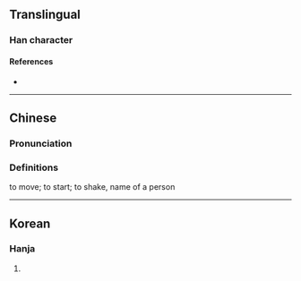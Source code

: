 {{character info}}
==Translingual==

===Han character===
{{Han char|rn=9|rad=人|as=06|sn=8|four=21291|canj=OYMF|ids=⿰亻尗}}

====References====
* {{Han ref|kx=0102.291|dkj=00620|hdz=10147.050|uh=3450|ud=13392}}

----

==Chinese==
{{zh-forms}}

===Pronunciation===
{{zh-pron
|m=shū
|c=suk1
|mc=
|oc=
|ma=
|cat=
}}

===Definitions===
{{zh-hanzi}}

to move; to start; to shake, name of a person

----

==Korean==

===Hanja===
{{ko-hanja|숙}}

# {{rfdef|ko|sort=人06}}
